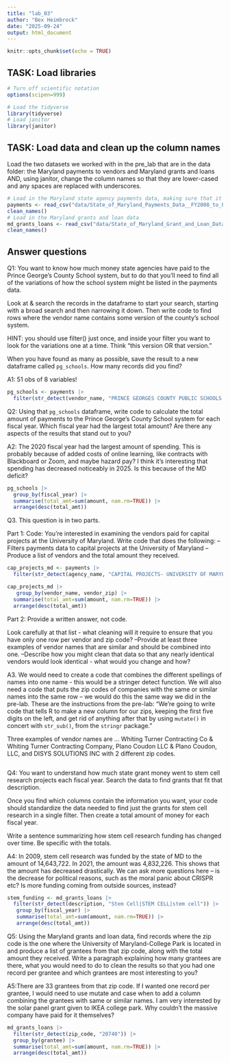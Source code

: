 ```yaml
---
title: "lab_03"
author: "Bex Heimbrock"
date: "2025-09-24"
output: html_document
---
```


```r
knitr::opts_chunk$set(echo = TRUE)
```

## TASK: Load libraries

```r
# Turn off scientific notation
options(scipen=999)

# Load the tidyverse
library(tidyverse)
# Load janitor
library(janitor)
```

## TASK: Load data and clean up the column names

Load the two datasets we worked with in the pre_lab that are in the data folder: the Maryland payments to vendors and Maryland grants and loans AND, using janitor, change the column names so that they are lower-cased and any spaces are replaced with underscores.

```r
# Load in the Maryland state agency payments data, making sure that it correctly sets the datatypes using all of the rows
payments <- read_csv("data/State_of_Maryland_Payments_Data__FY2008_to_FY2024.csv", guess_max=369008) |> 
clean_names()
# Load in the Maryland grants and loan data
md_grants_loans <- read_csv("data/State_of_Maryland_Grant_and_Loan_Data__FY2009_to_FY2022.csv") |> 
clean_names()
```

## Answer questions

Q1: You want to know how much money state agencies have paid to the Prince George's County School system, but to do that you'll need to find all of the variations of how the school system might be listed in the payments data. 

Look at & search the records in the dataframe to start your search, starting with a broad search and then narrowing it down. Then write code to find rows where the vendor name contains some version of the county's school system.

HINT: you should use filter() just once, and inside your filter you want to look for the variations one at a time. Think "this version OR that version."

When you have found as many as possible, save the result to a new dataframe called `pg_schools`. How many records did you find?

A1: 51 obs of 8 variables!

```r
pg_schools <- payments |> 
  filter(str_detect(vendor_name, "PRINCE GEORGES COUNTY PUBLIC SCHOOLS|PRINCE GEORGE'S COUNTY PUBLIC SCHOOLS|PG COUNTY PUBLIC SCHOOL|PRINCE GEORGES PUBLIC SCHOOLS"))
```

Q2: Using that `pg_schools` dataframe, write code to calculate the total amount of payments to the Prince George's County School system for each fiscal year. Which fiscal year had the largest total amount? Are there any aspects of the results that stand out to you?

A2: The 2020 fiscal year had the largest amount of spending. This is probably because of added costs of online learning, like contracts with Blackboard or Zoom, and maybe hazard pay? I think it's interesting that spending has decreased noticeably in 2025. Is this because of the MD deficit?

```r
pg_schools |> 
  group_by(fiscal_year) |> 
  summarise(total_amt=sum(amount, nam.rm=TRUE)) |> 
  arrange(desc(total_amt)) 
```

Q3. This question is in two parts. 

Part 1: Code: You're interested in examining the vendors paid for capital projects at the University of Maryland. Write code that does the following: 
--Filters payments data to capital projects at the University of Maryland
--Produce a list of vendors and the total amount they received. 

```r
cap_projects_md <- payments |> 
  filter(str_detect(agency_name, "CAPITAL PROJECTS- UNIVERSITY OF MARYLAND"))
```

```r
cap_projects_md |> 
   group_by(vendor_name, vendor_zip) |> 
  summarise(total_amt=sum(amount, nam.rm=TRUE)) |> 
  arrange(desc(total_amt)) 
```
Part 2: Provide a written answer, not code.

Look carefully at that list - what cleaning will it require to ensure that you have only one row per vendor and zip code? 
--Provide at least three examples of vendor names that are similar and should be combined into one. 
--Describe how you might clean that data so that any nearly identical vendors would look identical - what would you change and how?


A3. We would need to create a code that combines the different spellings of names into one name - this would be a stringer detect function. We will also need a code that puts the zip codes of companies with the same or similar names into the same row -- we would do this the same way we did in the pre-lab. These are the instructions from the pre-lab: "We're going to write code that tells R to make a new column for our zips, keeping the first five digits on the left, and get rid of anything after that by using `mutate()` in concert with `str_sub()`, from the `stringr` package."

Three examples of vendor names are ... Whiting Turner Contracting Co & Whiting Turner Contracting Company, Plano Coudon LLC & Plano Coudon, LLC, and DISYS SOLUTIONS INC with 2 different zip codes. 

```r
```

Q4: You want to understand how much state grant money went to stem cell research projects each fiscal year. Search the data to find grants that fit that description. 

Once you find which columns contain the information you want, your code should standardize the data needed to find just the grants for stem cell research in a single filter. 
Then create a total amount of money for each fiscal year. 

Write a sentence summarizing how stem cell research funding has changed over time. Be specific with the totals.

A4: In 2009, stem cell research was funded by the state of MD to the amount of 14,643,722. In 2021, the amount was 4,832,226. This shows that the amount has decreased drastically. We can ask more questions here -- is the decrease for political reasons, such as the moral panic about CRISPR etc? Is more funding coming from outside sources, instead?

```r
stem_funding <- md_grants_loans |> 
  filter(str_detect(description, "Stem Cell|STEM CELL|stem cell")) |> 
   group_by(fiscal_year) |> 
   summarise(total_amt=sum(amount, nam.rm=TRUE)) |> 
   arrange(desc(total_amt)) 
```

Q5: Using the Maryland grants and loan data, find records where the zip code is the one where the University of Maryland-College Park is located in and produce a list of grantees from that zip code, along with the total amount they received. Write a paragraph explaining how many grantees are there, what you would need to do to clean the results so that you had one record per grantee and which grantees are most interesting to you?

A5:There are 33 grantees from that zip code. If I wanted one record per grantee, I would need to use mutate and case when to add a column combining the grantees with same or similar names. I am very interested by the solar panel grant given to IKEA college park. Why couldn't the massive company have paid for it themselves?

```r
md_grants_loans |> 
  filter(str_detect(zip_code, "20740")) |> 
  group_by(grantee) |> 
  summarise(total_amt=sum(amount, nam.rm=TRUE)) |> 
  arrange(desc(total_amt)) 
```
